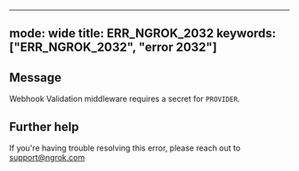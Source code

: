 
---
mode: wide
title: ERR_NGROK_2032
keywords: ["ERR_NGROK_2032", "error 2032"]
---

## Message
Webhook Validation middleware requires a secret for `PROVIDER`.




## Further help
If you're having trouble resolving this error, please reach out to [support@ngrok.com](mailto:support@ngrok.com?subject=Help%20with%20ERR_NGROK_2032)

